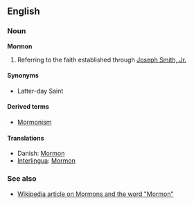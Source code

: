 ==English==
===Noun===
'''Mormon'''<!-- capitalised yes? -->

# Referring to the faith established through [[w:Joseph Smith, Jr.|Joseph Smith, Jr.]]

====Synonyms====
*Latter-day Saint

====Derived terms====
*[[Mormonism]]

====Translations====
*Danish: [[Mormon]]
*[[Interlingua]]: [[Mormon]]

===See also===
*[[w:Mormon|Wikipedia article on Mormons and the word "Mormon"]]